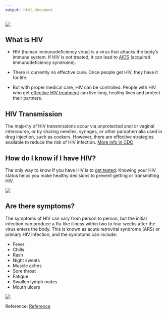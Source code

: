 ```yaml
---
output: html_document
---
```


![](images/about_hiv.png)


## What is HIV
* HIV (human immunodeficiency virus) is a virus that attacks the body’s immune system. If HIV is not treated, it can lead to [AIDS](https://www.cdc.gov/hiv/basics/livingwithhiv/opportunisticinfections.html) (acquired immunodeficiency syndrome).

* There is currently no effective cure. Once people get HIV, they have it for life.

* But with proper medical care, HIV can be controlled. People with HIV who get [effective HIV treatment](https://www.cdc.gov/hiv/basics/livingwithhiv/treatment.html) can live long, healthy lives and protect their partners.

## HIV Transmission
The majority of HIV transmissions occur via unprotected anal or vaginal intercourse, or by sharing needles, syringes, or other paraphernalia used in drug injection, such as cookers. However, there are effective strategies available to reduce the risk of HIV infection. [More info in CDC](https://www.cdc.gov/hiv/basics/hiv-transmission/increase-hiv-risk.html)

## How do I know if I have HIV?
The only way to know if you have HIV is to [get tested](https://www.cdc.gov/hiv/basics/testing.html). Knowing your HIV status helps you make healthy decisions to prevent getting or transmitting HIV.

![](images/test_hiv.png)


## Are there symptoms?

The symptoms of HIV can vary from person to person, but the initial infection can produce a flu-like illness within two to four weeks after the virus enters the body. This is known as acute retroviral syndrome (ARS) or primary HIV infection, and the symptoms can include:

* Fever
* Chills
* Rash
* Night sweats
* Muscle aches
* Sore throat
* Fatigue
* Swollen lymph nodes
* Mouth ulcers

![](images/symptons.png)

Reference:
[Reference](https://www.cdc.gov/hiv/basics/whatishiv.html)


